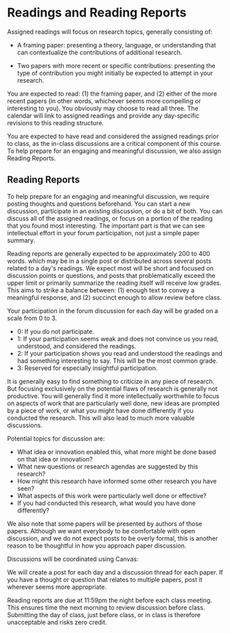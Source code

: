 
<!-- TODO Better way to fix this marginTop -->
<h1 style={{marginTop: 0}}>Readings and Reading Reports</h1>

Assigned readings will focus on research topics, generally consisting of:

- A framing paper:
  presenting a theory, language, or understanding that can contextualize the contributions of additional research.

- Two papers with more recent or specific contributions:
  presenting the type of contribution you might initially be expected to attempt in your research.

You are expected to read: (1) the framing paper, and (2) either of the more recent papers
(in other words, whichever seems more compelling or interesting to you). You obviously may choose to read all three.
The calendar will link to assigned readings and provide any day-specific revisions to this reading structure.

You are expected to have read and considered the assigned readings prior to class,
as the in-class discussions are a critical component of this course.
To help prepare for an engaging and meaningful discussion, we also assign Reading Reports.

## Reading Reports

To help prepare for an engaging and meaningful discussion, we require posting thoughts and questions beforehand.
You can start a new discussion, participate in an existing discussion, or do a bit of both.
You can discuss all of the assigned readings, or focus on a portion of the reading that you found most interesting.
The important part is that we can see intellectual effort in your forum participation, not just a simple paper summary.

Reading reports are generally expected to be approximately 200 to 400 words.
which may be in a single post or distributed across several posts related to a day's readings.
We expect most will be short and focused on discussion points or questions,
and posts that problematically exceed the upper limit or primarily summarize the reading itself will receive low grades.
This aims to strike a balance between:
(1) enough text to convey a meaningful response, and
(2) succinct enough to allow review before class.

Your participation in the forum discussion for each day will be graded on a scale from 0 to 3.

- 0: If you do not participate.
- 1: If your participation seems weak and does not convince us you read, understood, and considered the readings.
- 2: If your participation shows you read and understood the readings and had something interesting to say.
     This will be the most common grade.
- 3: Reserved for especially insightful participation.

It is generally easy to find something to criticize in any piece of research.
But focusing exclusively on the potential flaws of research is generally not productive.
You will generally find it more intellectually worthwhile to focus on aspects of work that are particularly well done,
new ideas are prompted by a piece of work, or what you might have done differently if you conducted the research.
This will also lead to much more valuable discussions.

Potential topics for discussion are:

- What idea or innovation enabled this, what more might be done based on that idea or innovation?
- What new questions or research agendas are suggested by this research?
- How might this research have informed some other research you have seen?
- What aspects of this work were particularly well done or effective?
- If you had conducted this research, what would you have done differently?

We also note that some papers will be presented by authors of those papers.
Although we want everybody to be comfortable with open discussion,
and we do not expect posts to be overly formal,
this is another reason to be thoughtful in how you approach paper discussion.

Discussions will be coordinated using Canvas:

<p><CourseInformationLink linkName='linkDiscussion' /></p>

We will create a post for each day and a discussion thread for each paper.
If you have a thought or question that relates to multiple papers, post it wherever seems more appropriate.

Reading reports are due at 11:59pm the night before each class meeting.
This ensures time the next morning to review discussion before class.
Submitting the day of class, just before class, or in class is therefore unacceptable and risks zero credit.
